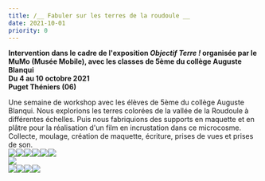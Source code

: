 ```yaml
---
title: /__ Fabuler sur les terres de la roudoule __
date: 2021-10-01
priority: 0
---
```

**Intervention dans le cadre de l'exposition *Objectif Terre !* organisée par le MuMo (Musée Mobile), avec les classes de 5ème du collège Auguste Blanqui\
Du 4 au 10 octobre 2021\
Puget Théniers (06)**

Une semaine de workshop avec les élèves de 5ème du collège Auguste Blanqui. Nous explorions les terres colorées de la vallée de la Roudoule à différentes échelles. Puis nous fabriquions des supports en maquette et en plâtre pour la réalisation d'un film en incrustation dans ce microcosme. Collecte, moulage, création de maquette, écriture, prises de vues et prises de son.\
![](src/assets/images/instants/fabuler-sur-les-terres-de-la-roudoule/2_DSC02927-1024x768.jpg)![](src/assets/images/instants/fabuler-sur-les-terres-de-la-roudoule/3_IMG_0186-1024x683.jpg)![](src/assets/images/instants/fabuler-sur-les-terres-de-la-roudoule/4_IMG_0244-1024x683.jpg)![](src/assets/images/instants/fabuler-sur-les-terres-de-la-roudoule/5_IMG_0264-1024x683.jpg)![](src/assets/images/instants/fabuler-sur-les-terres-de-la-roudoule/7_20210929_103853-1024x576.jpg)![](src/assets/images/instants/fabuler-sur-les-terres-de-la-roudoule/8_IMG_0305-1024x683.jpg)\
![](src/assets/images/instants/fabuler-sur-les-terres-de-la-roudoule/10_20210929_114658-e1647614026231-768x1365.jpg)\
![](src/assets/images/instants/fabuler-sur-les-terres-de-la-roudoule/11_tournage-Le%CC%81na-6-30092021-1024x730.jpeg)![](src/assets/images/instants/fabuler-sur-les-terres-de-la-roudoule/12_20211001_090820-1024x576.jpg)![](src/assets/images/instants/fabuler-sur-les-terres-de-la-roudoule/13_20211001_091454-1024x576_.jpg)![](src/assets/images/instants/fabuler-sur-les-terres-de-la-roudoule/14_Capture-d%E2%80%99e%CC%81cran-2021-10-11-a%CC%80-17.11.13-1024x640.png)

<VimeoEmbed videoId={629410755} />
